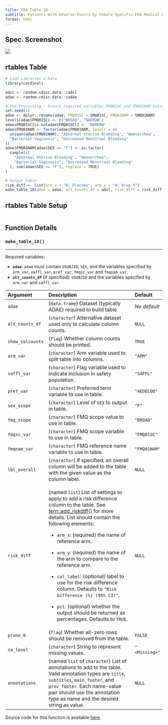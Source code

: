 ```yaml
---
title: FDA Table 18
subtitle: Patients With Adverse Events by Female-Specific FDA Medical Query (Broad) and Preferred Term, Female Safety Population, Pooled Analyses
format: html
---
```


::: panel-tabset
## Spec. Screenshot

![](../assets/images/screenshots/table_18.png){fig-align="center"}

## rtables Table

```r
# Load Libraries & Data
library(cardinal)

adsl <- random.cdisc.data::cadsl
adae <- random.cdisc.data::cadae

# Pre-Processing - Ensure required variables FMQ01SC and FMQ01NAM exist in adae
set.seed(1)
adae <- dplyr::rename(adae, FMQ01SC = SMQ01SC, FMQ01NAM = SMQ01NAM)
levels(adae$FMQ01SC) <- c("BROAD", "NARROW")
adae$FMQ01SC[is.na(adae$FMQ01SC)] <- "NARROW"
adae$FMQ01NAM <- factor(adae$FMQ01NAM, levels = c(
  unique(adae$FMQ01NAM), "Abnormal Uterine Bleeding", "Amenorrhea",
  "Bacterial Vaginosis", "Decreased Menstrual Bleeding"
))
adae$FMQ01NAM[adae$SEX == "F"] <- as.factor(
  sample(c(
    "Abnormal Uterine Bleeding", "Amenorrhea",
    "Bacterial Vaginosis", "Decreased Menstrual Bleeding"
  ), sum(adae$SEX == "F"), replace = TRUE)
)

# Output Table
risk_diff <- list(arm_x = "B: Placebo", arm_y = "A: Drug X")
make_table_18(adae = adae, alt_counts_df = adsl, risk_diff = risk_diff)
```

## rtables Table Setup

```r
```

## Function Details

### `make_table_18()`

------------------------------------------------------------------------

Required variables:

-   **`adae`**: `adae` must contain `USUBJID`, `SEX`, and the variables specified by `arm_var`, `saffl_var`, `pref_var`, `fmqsc_var` and `fmqnam_var`.
-   **`alt_counts_df`** (if specified): `USUBJID` and the variables specified by `arm_var` and `saffl_var`.

+------------------+-----------------------------------------------------------------------------------------------------------------------------------------------------------------------------------------------------------------------------------------------------------------+---------------+
| Argument         | Description                                                                                                                                                                                                                                                     | Default       |
+:=================+:================================================================================================================================================================================================================================================================+:==============+
| `adae`           | (`data.frame`) Dataset (typically ADAE) required to build table.                                                                                                                                                                                                | *No default*  |
+------------------+-----------------------------------------------------------------------------------------------------------------------------------------------------------------------------------------------------------------------------------------------------------------+---------------+
| `alt_counts_df`  | (`character`) Alternative dataset used only to calculate column counts.                                                                                                                                                                                         | `NULL`        |
+------------------+-----------------------------------------------------------------------------------------------------------------------------------------------------------------------------------------------------------------------------------------------------------------+---------------+
| `show_colcounts` | (`flag`) Whether column counts should be printed.                                                                                                                                                                                                               | `TRUE`        |
+------------------+-----------------------------------------------------------------------------------------------------------------------------------------------------------------------------------------------------------------------------------------------------------------+---------------+
| `arm_var`        | (`character`) Arm variable used to split table into columns.                                                                                                                                                                                                    | `"ARM"`       |
+------------------+-----------------------------------------------------------------------------------------------------------------------------------------------------------------------------------------------------------------------------------------------------------------+---------------+
| `saffl_var`      | (`character`) Flag variable used to indicate inclusion in safety population.                                                                                                                                                                                    | `"SAFFL"`     |
+------------------+-----------------------------------------------------------------------------------------------------------------------------------------------------------------------------------------------------------------------------------------------------------------+---------------+
| `pref_var`       | (`character`) Preferred term variable to use in table.                                                                                                                                                                                                          | `"AEDECOD"`   |
+------------------+-----------------------------------------------------------------------------------------------------------------------------------------------------------------------------------------------------------------------------------------------------------------+---------------+
| `sex_scope`      | (`character`) Level of `SEX` to output in table.                                                                                                                                                                                                                | `"F"`         |
+------------------+-----------------------------------------------------------------------------------------------------------------------------------------------------------------------------------------------------------------------------------------------------------------+---------------+
| `fmq_scope`      | (`character`) FMQ scope value to use in table.                                                                                                                                                                                                                  | `"BROAD"`     |
+------------------+-----------------------------------------------------------------------------------------------------------------------------------------------------------------------------------------------------------------------------------------------------------------+---------------+
| `fmqsc_var`      | (`character`) FMQ scope variable to use in table.                                                                                                                                                                                                               | `"FMQ01SC"`   |
+------------------+-----------------------------------------------------------------------------------------------------------------------------------------------------------------------------------------------------------------------------------------------------------------+---------------+
| `fmqnam_var`     | (`character`) FMQ reference name variable to use in table.                                                                                                                                                                                                      | `"FMQ01NAM"`  |
+------------------+-----------------------------------------------------------------------------------------------------------------------------------------------------------------------------------------------------------------------------------------------------------------+---------------+
| `lbl_overall`    | (`character`) If specified, an overall column will be added to the table with the given value as the column label.                                                                                                                                              | `NULL`        |
+------------------+-----------------------------------------------------------------------------------------------------------------------------------------------------------------------------------------------------------------------------------------------------------------+---------------+
| `risk_diff`      | (named `list`) List of settings to apply to add a risk difference column to the table. See [tern::add_riskdiff()](https://insightsengineering.github.io%20/tern/main/reference/add_riskdiff.html) for more details. List should contain the following elements: | `NULL`        |
|                  |                                                                                                                                                                                                                                                                 |               |
|                  | -   `arm_x`: (required) the name of reference arm.                                                                                                                                                                                                              |               |
|                  |                                                                                                                                                                                                                                                                 |               |
|                  | -   `arm_y`: (required) the name of the arm to compare to the reference arm.                                                                                                                                                                                    |               |
|                  |                                                                                                                                                                                                                                                                 |               |
|                  | -   `col_label`: (optional) label to use for the risk difference column. Defaults to `"Risk Difference (%) (95% CI)"`.                                                                                                                                          |               |
|                  |                                                                                                                                                                                                                                                                 |               |
|                  | -   `pct`: (optional) whether the output should be returned as percentages. Defaults to `TRUE`.                                                                                                                                                                 |               |
+------------------+-----------------------------------------------------------------------------------------------------------------------------------------------------------------------------------------------------------------------------------------------------------------+---------------+
| `prune_0`        | (`flag`) Whether all-zero rows should be removed from the table.                                                                                                                                                                                                | `FALSE`       |
+------------------+-----------------------------------------------------------------------------------------------------------------------------------------------------------------------------------------------------------------------------------------------------------------+---------------+
| `na_level`       | (`character`) String to represent missing values.                                                                                                                                                                                                               | `"<Missing>"` |
+------------------+-----------------------------------------------------------------------------------------------------------------------------------------------------------------------------------------------------------------------------------------------------------------+---------------+
| `annotations`    | (named `list` of `character`) List of annotations to add to the table. Valid annotation types are `title`, `subtitles`, `main_footer`, and `prov_footer`. Each name-value pair should use the annotation type as name and the desired string as value.          | `NULL`        |
+------------------+-----------------------------------------------------------------------------------------------------------------------------------------------------------------------------------------------------------------------------------------------------------------+---------------+

Source code for this function is available [here](https://github.com/pharmaverse/cardinal/blob/main/R/fda-table_18.R).
:::
